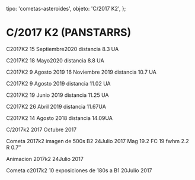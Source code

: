 
  tipo: 'cometas-asteroides',
  objeto: 'C/2017 K2',
};

# C/2017 K2 (PANSTARRS)

<Imagen
  src="registro/c2017-k2_20200915_c2017-k2-panstarrs_20200915_i88.jpg"
  fecha="20200915"
/>

C2017K2 15 Septiembre2020 distancia 8.3 UA

<Imagen
  src="registro/c2017-k2_20200518_c2017k2_20200518_i88.jpg"
  fecha="20200518"
/>

C2017K2 18 Mayo2020 distancia 8.8 UA

<Imagen
  src="registro/c2017-k2_20190809_2017k2_20191116_i88.jpg"
  fecha="20190809"
/>

C2017K2 9 Agosto 2019 16 Noviembre 2019 distancia 10.7 UA

<Imagen
  src="registro/c2017-k2_20190809_2017k2_20190809_i88.jpg"
  fecha="20190809"
/>

C2017K2 9 Agosto 2019 distancia 11.02 UA

<Imagen
  src="registro/c2017-k2_20190619_c2017k2_20190619_i88.jpg"
  fecha="20190619"
/>

C2017K2 19 Junio 2019 distancia 11.25 UA

<Imagen
  src="registro/c2017-k2_20190426_copia-de-2017k2_20190427_i88.png"
  fecha="20190426"
/>

C2017K2 26 Abril 2019 distancia 11.67UA

<Imagen
  src="registro/c2017-k2_20180814_2017k2_20180814_i88.jpg"
  fecha="20180814"
/>

C2017K2 14 Agosto 2018 distancia 14.09UA

<Imagen
  src="registro/c2017-k2_20171017_2017k2_201710_113.jpg"
  fecha="20171017"
/>

C/2017k2 2017 Octubre 2017

<Imagen
  src="registro/c2017-k2_20170724_20171.jpg"
  fecha="20170724"
/>

Cometa 2017k2 imagen de 500s B2 24Julio 2017 Mag 19.2 FC 19 fwhm 2.2 R 0.7″

<Imagen
  src="registro/c2017-k2_20170724_111111111111.gif"
  fecha="20170724"
/>

Animacion 2017k2 24Julio 2017

<Imagen
  src="registro/c2017-k2_20170720_2017k2_20170720_i88-e1500715311717.jpg"
  fecha="20170720"
/>

Cometa c2017k2 10 exposiciones de 180s a B1 20Julio 2017